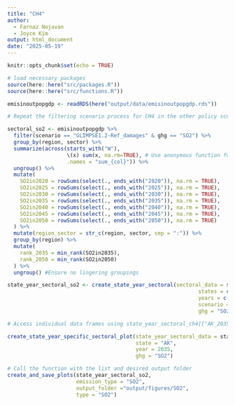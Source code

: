 ```yaml
---
title: "CH4"
author: 
  - Farnaz Nojavan
  - Joyce Kim
output: html_document
date: "2025-05-19"
---
```


```r
knitr::opts_chunk$set(echo = TRUE)
```

```r
# load necessary packages
source(here::here("src/packages.R"))
source(here::here("src/functions.R"))
```

```r
emisinoutpopgdp <- readRDS(here("output/data/emisinoutpopgdp.rds"))
```


```r
# Repeat the filtering scenario process for CH4 in the other policy scenario

sectoral_so2 <- emisinoutpopgdp %>%
  filter(scenario == "GLIMPSE1.2-Ref_damages" & ghg == "SO2") %>%
  group_by(region, sector) %>%
  summarize(across(starts_with("W"), 
                   \(x) sum(x, na.rm=TRUE), # Use anonymous function for additional arguments
                   .names = "sum_{col}")) %>% 
  ungroup() %>% 
  mutate(
    SO2in2020 = rowSums(select(., ends_with("2020")), na.rm = TRUE),
    SO2in2025 = rowSums(select(., ends_with("2025")), na.rm = TRUE),
    SO2in2030 = rowSums(select(., ends_with("2030")), na.rm = TRUE),
    SO2in2035 = rowSums(select(., ends_with("2035")), na.rm = TRUE),
    SO2in2040 = rowSums(select(., ends_with("2040")), na.rm = TRUE),
    SO2in2045 = rowSums(select(., ends_with("2045")), na.rm = TRUE),
    SO2in2050 = rowSums(select(., ends_with("2050")), na.rm = TRUE)
  ) %>% 
  mutate(region_sector = str_c(region, sector, sep = ":")) %>% 
  group_by(region) %>% 
  mutate(
    rank_2035 = min_rank(SO2in2035),
    rank_2050 = min_rank(SO2in2050)
  ) %>%
  ungroup() #Ensure no lingering groupings
```

```r
state_year_sectoral_so2 <- create_state_year_sectoral(sectoral_data = sectoral_so2,
                                                             states = c("AK", "CA", "NY"),
                                                             years = c(2035, 2050),
                                                             scenario = "GLIMPSE1.2-Ref_damages",
                                                             ghg = "SO2")

# Access individual data frames using state_year_sectoral_ch4[["AK_2035"]], state_sectoral_ref_damage[["CA_2050"]], etc.
```



```r
create_state_year_specific_sectoral_plot(state_year_sectoral_data = state_year_sectoral_so2,
                                         state = "AK",
                                         year = 2035, 
                                         ghg = "SO2")
```
```r

# Call the function with the list and desired output folder
create_and_save_plots(state_year_sectoral_so2,
                      emission_type = "SO2",
                      output_folder ="output/figures/SO2",
                      type = "SO2")
```